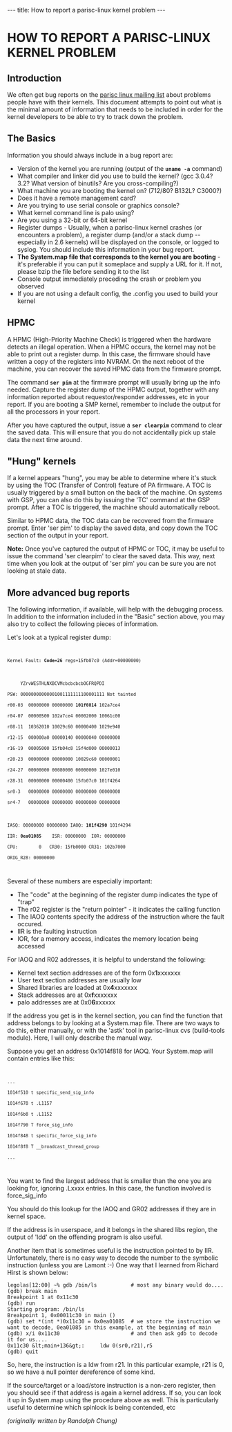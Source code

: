 ---
title: How to report a parisc-linux kernel problem
---

= HOW TO REPORT A PARISC-LINUX KERNEL PROBLEM =

== Introduction ==

We often get bug reports on the 
[[Mailing_lists|parisc linux mailing list]] about problems people have with their kernels. This document
attempts to point out what is the minimal amount of information
that needs to be included in order for the kernel developers to
be able to try to track down the problem.

== The Basics ==

Information you should always include in a bug report are:

* Version of the kernel you are running (output of the <code>'''uname -a'''</code> command)
* What compiler and linker did you use to build the kernel? (gcc 3.0.4? 3.2? What version of binutils? Are you cross-compiling?)
* What machine you are booting the kernel on? (712/80? B132L? C3000?)
* Does it have a remote management card?
* Are you trying to use serial console or graphics console?
* What kernel command line is palo using?
* Are you using a 32-bit or 64-bit kernel
* Register dumps - Usually, when a parisc-linux kernel crashes (or encounters a problem), a register dump (and/or a stack dump -- especially in 2.6 kernels) will be displayed on the console, or logged to syslog. You should include this information in your bug report.
* '''The System.map file that corresponds to the kernel you are booting''' - it's preferable if you can put it someplace and supply a URL for it. If not, please bzip the file before sending it to the list
* Console output immediately preceding the crash or problem you observed
* If you are not using a default config, the .config you used to build your kernel

 
== HPMC ==

A HPMC (High-Priority Machine Check) is triggered when the hardware
detects an illegal operation. When a HPMC occurs, the kernel may not
be able to print out a register dump. In this case, the firmware should
have written a copy of the registers into NVRAM. On the next reboot
of the machine, you can recover the saved HPMC data from the firmware
prompt.

The command <code>'''ser pim'''</code> at the firmware prompt will
usually bring up the info needed. Capture the register dump of the HPMC
output, together with any information reported about requestor/responder
addresses, etc in your report. If you are booting a SMP kernel, 
remember to include the output for all the processors in your report.


After you have captured the output, issue a <code>'''ser clearpim'''</code>
command to clear the saved data. This will ensure that you do not
accidentally pick up stale data the next time around.


== "Hung" kernels ==

If a kernel appears "hung", you may be able to determine
where it's stuck by using the TOC (Transfer of Control) feature of PA
firmware. A TOC is usually triggered by a small button on the back of
the machine. On systems with GSP, you can also do this by issuing the
'TC' command at the GSP prompt. After a TOC is triggered, the machine
should automatically reboot.

Similar to HPMC data, the TOC data can be recovered from the firmware
prompt. Enter 'ser pim' to display the saved data, and copy down
the TOC section of the output in your report.


'''Note:''' Once you've captured the output of HPMC or TOC, it may 
be useful to issue the command 'ser clearpim' to clear the saved data.
This way, next time when you look at the output of 'ser pim' you can
be sure you are not looking at stale data.


== More advanced bug reports ==

The following information, if available, will help with the
debugging process. In addition to the information included
in the "Basic" section above, you may also try to collect
the following pieces of information.

Let's look at a typical register dump:

<code>
 Kernel Fault: '''Code=26''' regs=15fb07c0 (Addr=00000000)
 
      YZrvWESTHLNXBCVMcbcbcbcbOGFRQPDI
 PSW: 00000000000001001111111100001111 Not tainted
 r00-03  00000000 00000000 '''101f0814''' 102a7ce4
 r04-07  00000500 102a7ce4 00002000 10061c00
 r08-11  10362010 10029c60 00000400 1029e940
 r12-15  000000a0 00000140 00000040 00000000
 r16-19  00005000 15fb04c8 15f4d000 00000013
 r20-23  00000000 00000000 10029c60 00000001
 r24-27  00000000 00080000 00000000 1027e010
 r28-31  00000000 00000400 15fb07c0 101f4264
 sr0-3   00000000 00000000 00000000 00000000
 sr4-7   00000000 00000000 00000000 00000000
 
 IASQ: 00000000 00000000 IAOQ: '''101f4290''' 101f4294
 IIR: '''0ea01085'''    ISR: 00000000  IOR: 00000000
 CPU:        0   CR30: 15fb0000 CR31: 102b7000
 ORIG_R28: 00000000
</code>


Several of these numbers are especially important:

* The "code" at the beginning of the register dump indicates the type of "trap"
* The r02 register is the "return pointer" - it indicates the calling function
* The IAOQ contents specify the address of the instruction where the fault occured.
* IIR is the faulting instruction
* IOR, for a memory access, indicates the memory location being accessed


For IAOQ and R02 addresses, it is helpful to understand
the following:

* Kernel text section addresses are of the form 0x'''1'''xxxxxxx
* User text section addresses are usually low
* Shared libraries are loaded at 0x'''4'''xxxxxxx
* Stack addresses are at 0x'''f'''xxxxxxx
* palo addresses are at 0x0'''6'''xxxxxx
 
If the address you get is in the kernel section, you can find the
function that address belongs to by looking at a System.map file.
There are two ways to do this, either manually, or with the 'astk' 
tool in parisc-linux cvs (build-tools module). Here, I will 
only describe the manual way.

Suppose you get an address 0x1014f818 for IAOQ. Your System.map
will contain entries like this:
<code>
 ...
 1014f510 t specific_send_sig_info
 1014f678 t .L1157
 1014f6b8 t .L1152
 1014f790 T force_sig_info
 1014f848 t specific_force_sig_info
 1014f8f8 T __broadcast_thread_group
 ...
</code>

You want to find the largest address that is smaller than the one you
are looking for, ignoring .Lxxxx entries. In this case, the
function involved is force_sig_info

You should do this lookup for the IAOQ and GR02 addresses if
they are in kernel space.

If the address is in userspace, and it belongs in the shared libs
region, the output of 'ldd' on the offending program is also useful.

Another item that is sometimes useful is the instruction pointed to
by IIR. Unfortunately, there is no easy way to decode the number
to the symbolic instruction (unless you are Lamont :-) One way
that I learned from Richard Hirst is shown below:

<pre>
legolas[12:00] ~% gdb /bin/ls           # most any binary would do....
(gdb) break main
Breakpoint 1 at 0x11c30
(gdb) run
Starting program: /bin/ls
Breakpoint 1, 0x00011c30 in main ()
(gdb) set *(int *)0x11c30 = 0x0ea01085  # we store the instruction we want to decode, 0ea01085 in this example, at the beginning of main
(gdb) x/i 0x11c30                       # and then ask gdb to decode it for us....
0x11c30 &lt;main+136&gt;:     ldw 0(sr0,r21),r5
(gdb) quit
</pre>
 
So, here, the instruction is a ldw from r21. In this particular
example, r21 is 0, so we have a null pointer dereference of some kind.

If the source/target or a load/store instruction is a non-zero register,
then you should see if that address is again a kernel address. If so, you
can look it up in System.map using the procedure above as well. This
is particularly useful to determine which spinlock is being contended, etc

''(originally written by Randolph Chung)''